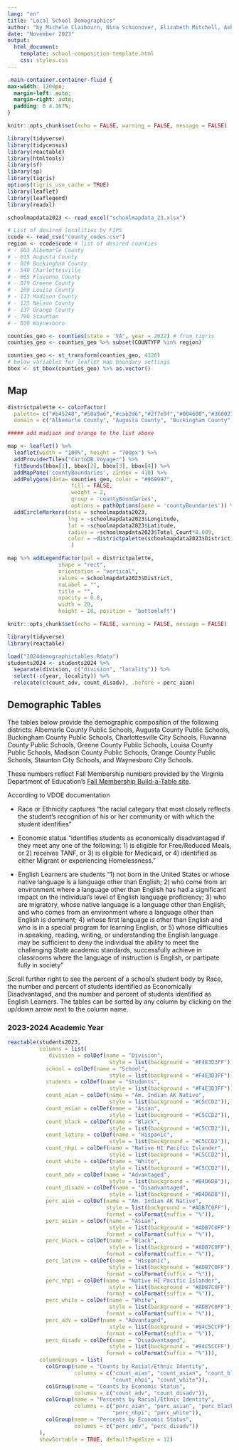 ```yaml
---
lang: "en"
title: "Local School Demographics"
author: "by Michele Claibourn, Nina Schoonover, Elizabeth Mitchell, Asha Muralidharan, & Chris Hu"
date: "November 2023"
output:
  html_document:
    template: school-composition-template.html
    css: styles.css
---
```


```css
.main-container.container-fluid {
max-width: 1200px;
  margin-left: auto;
  margin-right: auto;
  padding: 0 4.167%;
}
```


```r
knitr::opts_chunk$set(echo = FALSE, warning = FALSE, message = FALSE)

library(tidyverse)
library(tidycensus)
library(reactable)
library(htmltools)
library(sf)
library(sp)
library(tigris)
options(tigris_use_cache = TRUE)
library(leaflet)
library(leaflegend)
library(readxl)

schoolmapdata2023 <- read_excel("schoolmapdata_23.xlsx")

# List of desired localities by FIPS
ccode <- read_csv("county_codes.csv")
region <- ccode$code # list of desired counties
# - 003 Albemarle County  
# - 015 Augusta County
# - 029 Buckingham County
# - 540 Charlottesville
# - 065 Fluvanna County
# - 079 Greene County 
# - 109 Louisa County
# - 113 Madison County
# - 125 Nelson County
# - 137 Orange County
# - 790 Staunton
# - 820 Waynesboro

counties_geo <- counties(state = 'VA', year = 2022) # from tigris
counties_geo <- counties_geo %>% subset(COUNTYFP %in% region)

counties_geo <- st_transform(counties_geo, 4326)
# below variables for leaflet map boundary settings
bbox <- st_bbox(counties_geo) %>% as.vector()

```

## Map


```r
districtpalette <- colorFactor(
  palette= c("#b45248","#50a9a6","#cab2d6","#2f7e9f","#004600","#360021","#002671", "#70B13D", "#E09056", "#0000CA"),
  domain = c("Albemarle County", "Augusta County", "Buckingham County", "Charlottesville City", "Fluvanna County", "Greene County","Louisa County", "Nelson County", "Staunton City", "Waynesboro City"))

##### add madison and orange to the list above

map <- leaflet() %>% 
  leaflet(width = "100%", height = "700px") %>% 
  addProviderTiles("CartoDB.Voyager") %>% 
  fitBounds(bbox[1], bbox[2], bbox[3], bbox[4]) %>%
  addMapPane('countyBoundaries', zIndex = 410) %>%
  addPolygons(data= counties_geo, color = "#969997",
                    fill = FALSE,
                    weight = 2,
                    group = 'countyBoundaries',
                    options = pathOptions(pane = 'countyBoundaries')) %>%
  addCircleMarkers(data = schoolmapdata2023,
                   lng = ~schoolmapdata2023$Longitude, 
                   lat = ~schoolmapdata2023$Latitude,
                   radius = ~schoolmapdata2023$Total_Count*0.009, 
                   color = ~districtpalette(schoolmapdata2023$District)
                    )

map %>% addLegendFactor(pal = districtpalette,
                shape = "rect",
                orientation = "vertical",
                values = schoolmapdata2023$District,
                naLabel = "",
                title = "",
                opacity = 0.8,
                width = 20,
                height = 10, position = "bottomleft")

```

```r
knitr::opts_chunk$set(echo = FALSE, warning = FALSE, message = FALSE)

library(tidyverse)
library(reactable)

load("2024demographictables.Rdata")
students2024 <- students2024 %>% 
  separate(division, c("division", "locality")) %>% 
  select(-c(year, locality)) %>% 
  relocate(c(count_adv, count_disadv), .before = perc_aian)
```
## Demographic Tables {.tabset .tabset-pills}
The tables below provide the demographic composition of the following districts: Albemarle County Public Schools, Augusta County Public Schools, Buckingham County Public Schools, Charlottesville City Schools, Fluvanna County Public Schools, Greene County Public Schools, Louisa County Public Schools, Madison County Public Schools, Orange County Public Schools, Staunton City Schools, and Waynesboro City Schools.

These numbers reflect Fall Membership numbers provided by the Virginia Department of Education's [Fall Membership Build-a-Table site](https://p1pe.doe.virginia.gov/apex_captcha/home.do?apexTypeId=304).

According to VDOE documentation

* Race or Ethnicity captures "the racial category that most closely reflects the student’s recognition of his or her community or with which the student identifies"

* Economic status "identifies students as economically disadvantaged if they meet any one of the following: 1) is eligible for Free/Reduced Meals, or 2) receives TANF, or 3) is eligible for Medicaid, or 4) identified as either Migrant or experiencing Homelessness."

* English Learners are students "1) not born in the United States or whose native language is a language other than English; 2) who come from an environment where a language other than English has had a significant impact on the individual's level of English language proficiency; 3) who are migratory, whose native language is a language other than English, and who comes from an environment where a language other than English is dominant; 4) whose first language is other than English and who is in a special program for learning English, or 5) whose difficulties in speaking, reading, writing, or understanding the English language may be sufficient to deny the individual the ability to meet the challenging State academic standards, successfully achieve in classrooms where the language of instruction is English, or partipate fully in society"


Scroll further right to see the percent of a school's student body by Race, the number and percent of students identified as Economically Disadvantaged, and the number and percent of students identified as English Learners. The tables can be sorted by any column by clicking on the up/down arrow next to the column name.

### 2023-2024 Academic Year

```r
reactable(students2023,
          columns = list(
             division = colDef(name = "Division",
                                style = list(background = "#F4E3D3FF")),
            school = colDef(name = "School",
                                style = list(background = "#F4E3D3FF")),
            students = colDef(name = "Students",
                                style = list(background = "#F4E3D3FF")),
            count_aian = colDef(name = "Am. Indian AK Native",
                                style = list(background = "#C5CCD2")),
            count_asian = colDef(name = "Asian",
                                style = list(background = "#C5CCD2")),
            count_black = colDef(name = "Black",
                                style = list(background = "#C5CCD2")),
            count_latinx = colDef(name = "Hispanic",
                                style = list(background = "#C5CCD2")),
            count_nhpi = colDef(name = "Native HI Pacific Islander",
                                style = list(background = "#C5CCD2")),
            count_white = colDef(name = "White",
                                style = list(background = "#C5CCD2")),
            count_adv = colDef(name = "Advantaged",
                                style = list(background = "#B4D6DB")),
            count_disadv = colDef(name = "Disadvantaged",
                                style = list(background = "#B4D6DB")),
            perc_aian = colDef(name = "Am. Indian AK Native",
                               style = list(background = "#ADB7C0FF"),
                               format = colFormat(suffix = "%")),
            perc_asian = colDef(name = "Asian",
                                style = list(background = "#ADB7C0FF"),
                               format = colFormat(suffix = "%")),
            perc_black = colDef(name = "Black",
                                style = list(background = "#ADB7C0FF"),
                               format = colFormat(suffix = "%")),
            perc_latinx = colDef(name = "Hispanic",
                                style = list(background = "#ADB7C0FF"),
                               format = colFormat(suffix = "%")),
            perc_nhpi = colDef(name = "Native HI Pacific Islander",
                                style = list(background = "#ADB7C0FF"),
                               format = colFormat(suffix = "%")),
            perc_white = colDef(name = "White",
                                style = list(background = "#ADB7C0FF"),
                               format = colFormat(suffix = "%")),
            perc_adv = colDef(name = "Advantaged",
                                style = list(background = "#94C5CCFF"),
                               format = colFormat(suffix = "%")),
            perc_disadv = colDef(name = "Disadvantaged",
                                style = list(background = "#94C5CCFF"),
                               format = colFormat(suffix = "%"))),
          columnGroups = list(
            colGroup(name = "Counts by Racial/Ethnic Identity", 
                     columns = c("count_aian", "count_asian", "count_black", "count_latinx",
                                 "count_nhpi", "count_white")),
            colGroup(name = "Counts by Economic Status", 
                     columns = c("count_adv", "count_disadv")),
            colGroup(name = "Percents by Racial/Ethnic Identity", 
                     columns = c("perc_aian", "perc_asian", "perc_black", "perc_latinx",
                                 "perc_nhpi", "perc_white")),
            colGroup(name = "Percents by Economic Status", 
                     columns = c("perc_adv", "perc_disadv"))
          ),
          showSortable = TRUE, defaultPageSize = 12)
```

